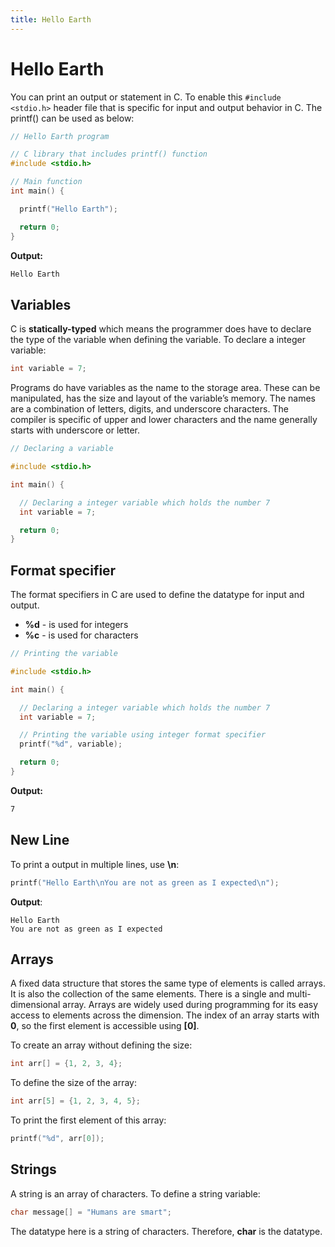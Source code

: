 ```yaml
---
title: Hello Earth
---
```


<CodeLabLayout title="CLanguageHelloEarth">

# Hello Earth

You can print an output or statement in C. To enable this `#include <stdio.h>` header file that is specific for input and output behavior in C. The printf() can be used as below:
```c
// Hello Earth program

// C library that includes printf() function
#include <stdio.h>

// Main function
int main() {

  printf("Hello Earth");

  return 0;
}
```

**Output:**
```sh
Hello Earth
```

## Variables
C is **statically-typed** which means the programmer does have to declare the type of the variable when defining the variable. To declare a integer variable:
```c
int variable = 7;
```

Programs do have variables as the name to the storage area. These can be manipulated, has the size and layout of the variable’s memory. The names are a combination of letters, digits, and underscore characters. The compiler is specific of upper and lower characters and the name generally starts with underscore or letter.
```c
// Declaring a variable

#include <stdio.h>

int main() {

  // Declaring a integer variable which holds the number 7
  int variable = 7;

  return 0;
}
```

## Format specifier
The format specifiers in C are used to define the datatype for input and output.
- **%d** - is used for integers
- **%c** - is used for characters
```c
// Printing the variable

#include <stdio.h>

int main() {

  // Declaring a integer variable which holds the number 7
  int variable = 7;

  // Printing the variable using integer format specifier
  printf("%d", variable);

  return 0;
}
```

**Output:**

```sh
7
```

## New Line
To print a output in multiple lines, use **\n**:
```c
printf("Hello Earth\nYou are not as green as I expected\n");
```

**Output**:
```
Hello Earth
You are not as green as I expected
```

## Arrays
A fixed data structure that stores the same type of elements is called arrays. It is also the collection of the same elements. There is a single and multi-dimensional array. Arrays are widely used during programming for its easy access to elements across the dimension. The index of an array starts with **0**, so the first element is accessible using **[0]**.

To create an array without defining the size:
```c
int arr[] = {1, 2, 3, 4};
```

To define the size of the array:
```c
int arr[5] = {1, 2, 3, 4, 5};
```

To print the first element of this array:
```c
printf("%d", arr[0]);
```

## Strings
A string is an array of characters. To define a string variable:
```c
char message[] = "Humans are smart";
```

<Note>The datatype here is a string of characters. Therefore, <b>char</b> is the datatype.</Note>

</CodeLabLayout>